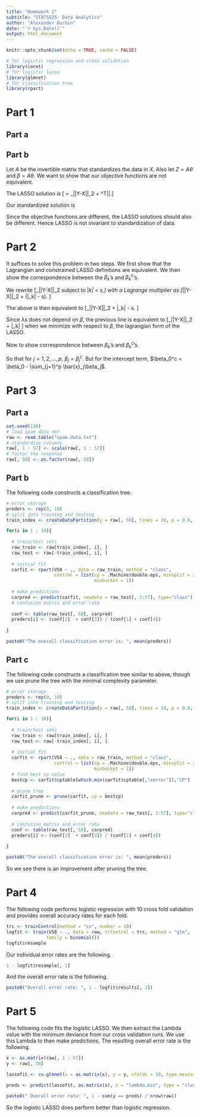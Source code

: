 ```yaml
---
title: "Homework 2"
subtitle: "STAT5525: Data Analytics"
author: "Alexander Durbin"
date: "`r Sys.Date()`"
output: html_document
---
```


```r
knitr::opts_chunk$set(echo = TRUE, cache = FALSE)
```

```r
# for logistic regression and cross validation
library(caret)
# for logistic lasso
library(glmnet)
# for classification tree
library(rpart)
```

# Part 1
## Part a
## Part b

Let $A$ be the invertible matrix that standardizes the data in $X$. Also let $Z=A\theta$ and $\beta = A\theta$. We want to show that our objective functions are not equivalent.

The LASSO solution is
\[ \hat{\beta} = \min_\beta ||Y-X\beta||_2 + \lambda^T|\beta|.\]

Our standardized solution is
\begin{align*}
\hat{\theta} &= \min_\theta ||Y-Z\theta||_2 + \lambda^T|\theta| \\
&= \min_\theta ||Y-XAA^{-1}\beta||_2 + \lambda^T|A^{-1}\beta| \\
&= \min_\theta ||Y-X\beta||_2 + \lambda^T|A^{-1}\beta| \\
&\ne \min_\beta ||Y-X\beta||_2 + \lambda^T|\beta|.
\end{align*}

Since the objective functions are different, the LASSO solutions should also be different. Hence LASSO is not invariant to standardization of data.


# Part 2
It suffices to solve this problem in two steps. We first show that the Lagrangian and constrained LASSO definitions are equivalent. We then show the correspondence between the $\beta_k$'s and $\beta_k^c$'s.

We rewrite \[\min_\beta ||Y-X\beta||_2\ subject\ to\ \sum|\beta_k| < s,\]
with a Lagrange multiplier as \[\min_\beta ||Y-X\beta||_2 + \lambda(\sum|\beta_k| - s). \]

The above is then equivalent to
\[\min_\beta ||Y-X\beta||_2 + \lambda\sum|\beta_k| - \lambda s. \]

Since $\lambda s$ does not depend on $\beta$, the previous line is equivalent to
\[\min_\beta ||Y-X\beta||_2 + \lambda\sum|\beta_k| \] when we minimize with respect to $\beta$, the lagrangian form of the LASSO.

Now to show correspondence between $\beta_k$'s and $\beta_k^c$'s.


\begin{align*}
\min_\beta ||Y-X\beta||_2 + \lambda \sum_{j=1}^p |\beta_j| &= \min_\beta \sum_{i=1}^n (y_i - \beta_0 - \sum_{j=1}^p x_{ij}\beta_j)^2 + \lambda \sum_{j=1}^p |\beta_j|  \\
&= \min_\beta \sum_{i=1}^n (y_i - \beta_0 - \sum_{j=1}^p \bar{x}_{j}\beta_j + \sum_{j=1}^p \bar{x}_{j}\beta_j \sum_{j=1}^p x_{ij}\beta_j)^2 + \lambda \sum_{j=1}^p |\beta_j| \\
&= \min_\beta \sum_{i=1}^n (y_i - \beta_0 - \sum_{j=1}^p \bar{x}_{j}\beta_j -  \sum_{j=1}^p (x_{ij} - \bar{x}_j)\beta_j)^2 + \lambda \sum_{j=1}^p |\beta_j| \\
&= \min_\beta \sum_{i=1}^n (y_i - \beta^c_0 - \sum_{j=1}^p x^c_{ij}\beta_j)^2 + \lambda \sum_{j=1}^p |\beta_j| \\
&= \min_\beta ||Y-X\beta^c||_2 + \lambda \sum_{j=1}^p |\beta_j^c|.
\end{align*}

So that for $j = 1, 2, ..., p$, $\beta_j = \beta_j^c$. But for the intercept term, $\beta_0^c = \beta_0 - \sum_{j=1}^p \bar{x}_j\beta_j$.

# Part 3
## Part a

```r

set.seed(130)
# load spam data set
raw <- read.table("spam.data.txt")
# standardize columns
raw[, 1 : 57] <- scale(raw[, 1 : 57])
# factor the response
raw[, 58] <- as.factor(raw[, 58])

```

## Part b

The following code constructs a classification tree.

```r

# error storage
preders <- rep(0, 10)
# split into training and testing
train_index <- createDataPartition(y = raw[, 58], times = 10, p = 0.8, list = FALSE)

for(i in 1 : 10){
  
  # train/test sets
  raw_train <- raw[train_index[, i], ]
  raw_test <- raw[-train_index[, i], ]
  
  # initial fit
  carfit <- rpart(V58 ~ ., data = raw_train, method = "class",
                  control = list(cp = .Machine$double.eps, minsplit = 2, 
                                 minbucket = 1))
  
  # make predictions
  carpred <- predict(carfit, newdata = raw_test[, 1:57], type="class")
  # confusion matrix and error rate
  
  conf <- table(raw_test[, 58], carpred)
  preders[i] <- (conf[2]  + conf[3]) / (conf[1] + conf[4])
  
}

paste0("The overall classification error is: ", mean(preders))

```

## Part c

The following code constructs a classification tree similar to above, though we use prune the tree with the minimal complexity parameter.

```r

# error storage
preders <- rep(0, 10)
# split into training and testing
train_index <- createDataPartition(y = raw[, 58], times = 10, p = 0.8, list = FALSE)

for(i in 1 : 10){
  
  # train/test sets
  raw_train <- raw[train_index[, i], ]
  raw_test <- raw[-train_index[, i], ]
  
  # initial fit
  carfit <- rpart(V58 ~ ., data = raw_train, method = "class",
                  control = list(cp = .Machine$double.eps, minsplit = 2, 
                                 minbucket = 1))
  # find best cp value 
  bestcp <- carfit$cptable[which.min(carfit$cptable[,"xerror"]),"CP"]
  
  # prune tree 
  carfit_prune <- prune(carfit, cp = bestcp)
  
  # make predictions
  carpred <- predict(carfit_prune, newdata = raw_test[, 1:57], type="class")
  
  # confusion matrix and error rate
  conf <- table(raw_test[, 58], carpred)
  preders[i] <- (conf[2]  + conf[3]) / (conf[1] + conf[4])
  
}

paste0("The overall classification error is: ", mean(preders))

```

So we see there is an improvement after pruning the tree.

# Part 4

The following code performs logistic regression with 10 cross fold validation and provides overall accuracy rates for each fold.

```r

trc <- trainControl(method = "cv", number = 10)
logfit <- train(V58 ~ ., data = raw, trControl = trc, method = "glm",
               family = binomial())  
logfit$resample

```
Our individual error rates are the following.

```r

1 - logfit$resample[, 1]

```

And the overall error rate is the following.

```r

paste0("Overall error rate: ", 1 - logfit$results[, 2])

```

# Part 5

The following code fits the logistic LASSO. We then extract the Lambda value with the minimum deviance from our cross validation runs. We use this Lambda to then make predictions. The resulting overall error rate is the following.

```r

x <- as.matrix(raw[, 1 : 57])
y <- raw[, 58]

lassofit <- cv.glmnet(x = as.matrix(x), y = y, nfolds = 10, type.measure = "deviance", alpha = 1, family = "binomial")

preds <- predict(lassofit, as.matrix(x), s = "lambda.min", type = "class")

paste0(" Overall error rate: ", 1 - sum(y == preds) / nrow(raw))

```

So the logistic LASSO does perform better than logistic regression.
